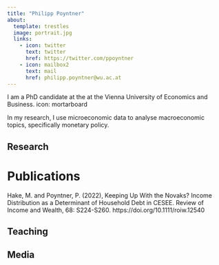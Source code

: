 ```yaml
---
title: "Philipp Poyntner"
about:
  template: trestles
  image: portrait.jpg
  links:
    - icon: twitter
      text: twitter
      href: https://twitter.com/ppoyntner
    - icon: mailbox2
      text: mail
      href: philipp.poyntner@wu.ac.at
---
```


I am a PhD candidate at the at the Vienna University of Economics and Business. icon: mortarboard

In my research, I use microeconomic data to analyse macroeconomic topics, specifically monetary policy.

## Research

# Publications

Hake, M. and Poyntner, P. (2022), Keeping Up With the Novaks? Income Distribution as a Determinant of Household Debt in CESEE. Review of Income and Wealth, 68: S224-S260. https://doi.org/10.1111/roiw.12540 


## Teaching

## Media
